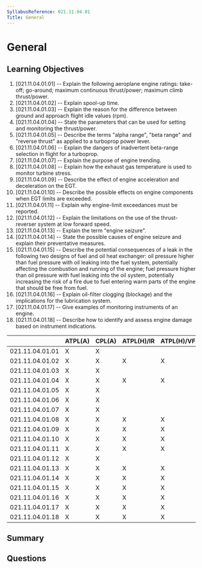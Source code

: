 ```yaml
---
SyllabusReference: 021.11.04.01
Title: General
---
```


# General

## Learning Objectives

1. [021.11.04.01.01] -- Explain the following aeroplane engine ratings:
   take-off; go-around; maximum continuous thrust/power; maximum climb
   thrust/power.
2. [021.11.04.01.02] -- Explain spool-up time.
3. [021.11.04.01.03] -- Explain the reason for the difference between ground and
   approach flight idle values (rpm).
4. [021.11.04.01.04] -- State the parameters that can be used for setting and
   monitoring the thrust/power.
5. [021.11.04.01.05] -- Describe the terms "alpha range", "beta range" and
   "reverse thrust" as applied to a turboprop power lever.
6. [021.11.04.01.06] -- Explain the dangers of inadvertent beta-range selection
   in flight for a turboprop.
7. [021.11.04.01.07] -- Explain the purpose of engine trending.
8. [021.11.04.01.08] -- Explain how the exhaust gas temperature is used to
   monitor turbine stress.
9. [021.11.04.01.09] -- Describe the effect of engine acceleration and
   deceleration on the EGT.
10. [021.11.04.01.10] -- Describe the possible effects on engine components when
    EGT limits are exceeded.
11. [021.11.04.01.11] -- Explain why engine-limit exceedances must be reported.
12. [021.11.04.01.12] -- Explain the limitations on the use of the
    thrust-reverser system at low forward speed.
13. [021.11.04.01.13] -- Explain the term "engine seizure".
14. [021.11.04.01.14] -- State the possible causes of engine seizure and explain
    their preventative measures.
15. [021.11.04.01.15] -- Describe the potential consequences of a leak in the
    following two designs of fuel and oil heat exchanger: oil pressure higher
    than fuel pressure with oil leaking into the fuel system, potentially
    affecting the combustion and running of the engine; fuel pressure higher
    than oil pressure with fuel leaking into the oil system, potentially
    increasing the risk of a fire due to fuel entering warm parts of the engine
    that should be free from fuel.
16. [021.11.04.01.16] -- Explain oil-filter clogging (blockage) and the
    implications for the lubrication system.
17. [021.11.04.01.17] -- Give examples of monitoring instruments of an engine.
18. [021.11.04.01.18] -- Describe how to identify and assess engine damage based
    on instrument indications.

|                 | ATPL(A) | CPL(A) | ATPL(H)/IR | ATPL(H)/VFR | CPL(H) | IR  | CBIR(A) |
| --------------- | ------- | ------ | ---------- | ----------- | ------ | --- | ------- |
| 021.11.04.01.01 | X       | X      |            |             |        |     |         |
| 021.11.04.01.02 | X       | X      | X          | X           | X      |     |         |
| 021.11.04.01.03 | X       | X      |            |             |        |     |         |
| 021.11.04.01.04 | X       | X      | X          | X           | X      |     |         |
| 021.11.04.01.05 | X       | X      |            |             |        |     |         |
| 021.11.04.01.06 | X       | X      |            |             |        |     |         |
| 021.11.04.01.07 | X       | X      |            |             |        |     |         |
| 021.11.04.01.08 | X       | X      | X          | X           | X      |     |         |
| 021.11.04.01.09 | X       | X      | X          | X           |        |     |         |
| 021.11.04.01.10 | X       | X      | X          | X           | X      |     |         |
| 021.11.04.01.11 | X       | X      | X          | X           | X      |     |         |
| 021.11.04.01.12 | X       | X      |            |             | X      |     |         |
| 021.11.04.01.13 | X       | X      | X          | X           | X      |     |         |
| 021.11.04.01.14 | X       | X      | X          | X           | X      |     |         |
| 021.11.04.01.15 | X       | X      | X          | X           | X      |     |         |
| 021.11.04.01.16 | X       | X      | X          | X           | X      |     |         |
| 021.11.04.01.17 | X       | X      | X          | X           | X      |     |         |
| 021.11.04.01.18 | X       | X      | X          | X           | X      |     |         |

## Summary

## Questions
